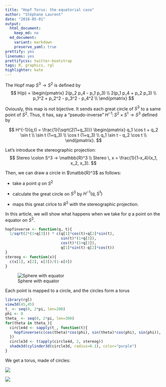 ```yaml
---
title: "Hopf Torus: the equatorial case"
author: "Stéphane Laurent"
date: "2018-05-01"
output:
  html_document:
    keep_md: no
  md_document:
    variant: markdown
    preserve_yaml: true
prettify: yes
linenums: yes
prettifycss: twitter-bootstrap
tags: R, graphics, rgl
highlighter: kate
---
```



The Hopf map $S^3 \to S^2$ is defined by 
$$
H(p) = \begin{pmatrix}
2(p_2 p_4 - p_1 p_3) \\
2(p_1 p_4 + p_2 p_3) \\
p_1^2 + p_2^2 - p_3^2 - p_4^2 \\
\end{pmatrix}
$$

Oviously, this map is not bijective. It sends each great circle of $S^3$ to a same point of $S^2$. Thus, it has, say a "pseudo-inverse" $H^{-1} \colon S^2 \times S^1 \to S^3$ defined by

$$
H^{-1}(q,t) = \frac{1}{\sqrt{2(1+q_3)}} 
\begin{pmatrix} 
q_1 \cos t + q_2 \sin t \\
\sin t (1+q_3)  \\
\cos t (1+q_3)  \\
q_1 \sin t  - q_2 \cos t \\
\end{pmatrix}.
$$

Let's introduce the stereographic projection:
$$
Stereo \colon S^3 -> \mathbb{R}^3 \\
Stereo \, x = \frac{1}{1-x_4}(x_1, x_2, x_3).
$$

Then, we can draw a circle in $\matbb{R}^3$ as follows:

- take a point $q$ on $S^2$

- calculate the great circle on $S^3$ by $H^{-1}(q, S^1)$

- maps this great cirlce to $R^3$ with the stereographic projection.


In this article, we will show what happens when we take for $q$ a point on the equator on $S^2$. 

```r
hopfinverse <- function(q, t){ 
  1/sqrt(2*(1+q[3])) * c(q[1]*cos(t)+q[2]*sin(t),
                         sin(t)*(1+q[3]),
                         cos(t)*(1+q[3]),
                         q[1]*sin(t)-q[2]*cos(t)) 
}
stereog <- function(x){
  c(x[1], x[2], x[3])/(1-x[4])
}
```

![Sphere with equator](figures/SphereWithEquator.png)

Each point is mapped to a circle, and the circles form a torus

```r
library(rgl)
view3d(45,45)
t_ <- seq(0, 2*pi, len=200)
phi <- 0
theta_ <- seq(0, 2*pi, len=300)
for(theta in theta_){
  circle4d <- sapply(t_, function(t){
    hopfinverse(c(cos(theta)*cos(phi), sin(theta)*cos(phi), sin(phi)), t)
  })
  circle3d <- t(apply(circle4d, 2, stereog))
  shade3d(cylinder3d(circle3d, radius=0.1), color="purple")
}
```

We get a torus, made of circles:

![](figures/hopftorus1.gif)

![](figures/hopftorus1_anim.gif)
